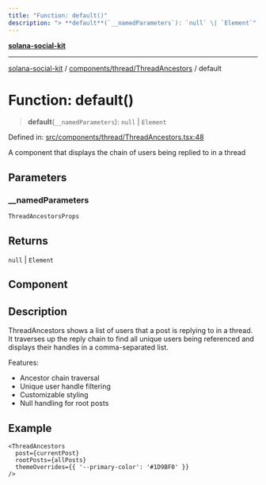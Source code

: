 ```yaml
---
title: "Function: default()"
description: "> **default**(`__namedParameters`): `null` \| `Element`"
---
```


[**solana-social-kit**](../../../../README.mdx)

***

[solana-social-kit](../../../../README.mdx) / [components/thread/ThreadAncestors](../README.mdx) / default

# Function: default()

> **default**(`__namedParameters`): `null` \| `Element`

Defined in: [src/components/thread/ThreadAncestors.tsx:48](https://github.com/SendArcade/solana-social-starter/blob/03568260ca96ed63f77049843c721de1cb011893/src/components/thread/ThreadAncestors.tsx#L48)

A component that displays the chain of users being replied to in a thread

## Parameters

### \_\_namedParameters

`ThreadAncestorsProps`

## Returns

`null` \| `Element`

## Component

## Description

ThreadAncestors shows a list of users that a post is replying to in a thread.
It traverses up the reply chain to find all unique users being referenced
and displays their handles in a comma-separated list.

Features:
- Ancestor chain traversal
- Unique user handle filtering
- Customizable styling
- Null handling for root posts

## Example

```tsx
<ThreadAncestors
  post={currentPost}
  rootPosts={allPosts}
  themeOverrides={{ '--primary-color': '#1D9BF0' }}
/>
```
